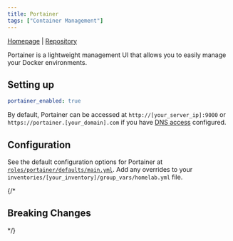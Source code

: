 ```yaml
---
title: Portainer
tags: ["Container Management"]
---
```



[Homepage](https://www.portainer.io/) |
[Repository](https://github.com/portainer/portainer)

<Tags tags={frontmatter.tags} />

Portainer is a lightweight management UI that allows you to easily manage your Docker environments.

## Setting up

```yaml title="inventories/homelab/group_vars/homelab.yml"
portainer_enabled: true
```

By default, Portainer can be accessed at `http://[your_server_ip]:9000` or `https://portainer.[your_domain].com` if you have [DNS access](../../guides/dns-access/) configured.

## Configuration

See the default configuration options for Portainer at [`roles/portainer/defaults/main.yml`](https://github.com/Dylancyclone/ansible-homelab-orchestration/blob/main/roles/portainer/defaults/main.yml).
Add any overrides to your `inventories/[your_inventory]/group_vars/homelab.yml` file.

{/* 

## Breaking Changes

*/}
